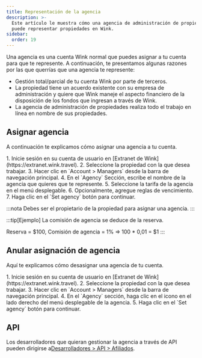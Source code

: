 ```yaml
---
title: Representación de la agencia
description: >-
  Este artículo le muestra cómo una agencia de administración de propiedades
  puede representar propiedades en Wink.
sidebar:
  order: 19
---
```


Una agencia es una cuenta Wink normal que puedes asignar a tu cuenta para que te represente. A continuación, te presentamos algunas razones por las que querrías que una agencia te represente:

* Gestión total/parcial de tu cuenta Wink por parte de terceros.
* La propiedad tiene un acuerdo existente con su empresa de administración y quiere que Wink maneje el aspecto financiero de la disposición de los fondos que ingresan a través de Wink.
* La agencia de administración de propiedades realiza todo el trabajo en línea en nombre de sus propiedades.

## Asignar agencia

A continuación te explicamos cómo asignar una agencia a tu cuenta.

<Steps>
  1. Inicie sesión en su cuenta de usuario en [Extranet de Wink](https://extranet.wink.travel).
  2. Seleccione la propiedad con la que desea trabajar.
  3. Hacer clic en `Account > Managers` desde la barra de navegación principal.
  4. En el `Agency` Sección, escribe el nombre de la agencia que quieres que te represente.
  5. Seleccione la tarifa de la agencia en el menú desplegable.
  6. Opcionalmente, agregue reglas de vencimiento.
  7. Haga clic en el `Set agency` botón para continuar.
</Steps>


:::nota
Debes ser el propietario de la propiedad para asignar una agencia.
:::

:::tip\[Ejemplo]
La comisión de agencia se deduce de la reserva.

Reserva = $100, Comisión de agencia = 1% => 100 \* 0,01 = $1
:::

## Anular asignación de agencia

Aquí te explicamos cómo desasignar una agencia de tu cuenta.

<Steps>
  1. Inicie sesión en su cuenta de usuario en [Extranet de Wink](https://extranet.wink.travel).
  2. Seleccione la propiedad con la que desea trabajar.
  3. Hacer clic en `Account > Managers` desde la barra de navegación principal.
  4. En el `Agency` sección, haga clic en el <Badge text="x" variant="danger" size="small" /> icono en el lado derecho del menú desplegable de la agencia.
  5. Haga clic en el `Set agency` botón para continuar.
</Steps>


## API

Los desarrolladores que quieran gestionar la agencia a través de API pueden dirigirse a[Desarrolladores > API > Afiliados](/developers/apis/#affiliate-api).

